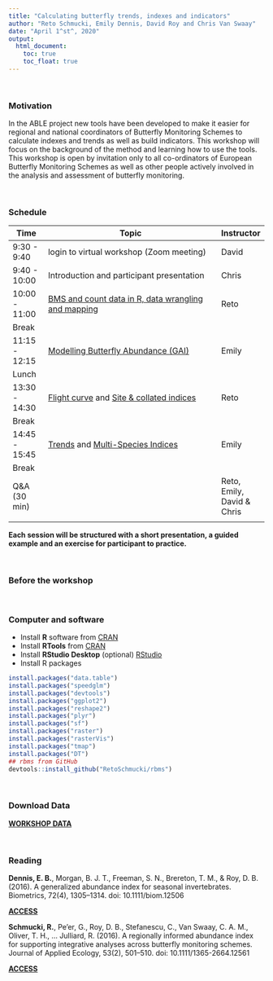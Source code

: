 ```yaml
---
title: "Calculating butterfly trends, indexes and indicators"
author: "Reto Schmucki, Emily Dennis, David Roy and Chris Van Swaay"
date: "April 1^st^, 2020"
output:
  html_document:
    toc: true
    toc_float: true
---
```


<br>

### Motivation

In the ABLE project new tools have been developed to make it easier for regional and national coordinators of Butterfly Monitoring Schemes to calculate indexes and trends as well as build indicators. This workshop will focus on the background of the method and learning how to use the tools. This workshop is open by invitation only to all co-ordinators of European Butterfly Monitoring Schemes as well as other people actively involved in the analysis and assessment of butterfly monitoring.

<br>

### Schedule

| Time         | Topic                                                                 | Instructor    |
|--------------|-----------------------------------------------------------------------|---------------|
|9:30  - 9:40  | login to virtual workshop (Zoom meeting)                              | David         |
|9:40  - 10:00 | Introduction and participant presentation                             | Chris         |
|10:00 - 11:00 | [BMS and count data in R, data wrangling and mapping](data_wrangling.html) | Reto     |
|Break         |                                                                       |               |
|11:15 - 12:15 | [Modelling Butterfly Abundance (GAI)](flight_curve_presentation.html) | Emily         |
|Lunch         |                                                                       |               |
|13:30 - 14:30 | [Flight curve](flight_curve_computing.html) and [Site & collated indices](site_indices.html)   | Reto          |
|Break         |                                                                       |               |
|14:45 - 15:45 | [Trends](species_trends.html) and [Multi-Species Indices](multispecies_indicators.html)   | Emily  |
|Break         |                                                                       |               |
|Q&A (30 min)  |                                                                       | Reto, Emily, David & Chris |
|              |                                                                       |               |


**Each session will be structured with a short presentation, a guided example and an exercise for participant to practice.**

<br>

### Before the workshop

<br>

### Computer and software

- Install **R** software from <a href="https://cran.r-project.org/"> CRAN</a>
- Install **RTools** from <a href="https://cran.r-project.org/bin/windows/Rtools/" >CRAN</a>
- Install **RStudio Desktop** (optional) <a href="https://rstudio.com/products/rstudio/download/#download"> RStudio</a>
- Install R packages

``` r
install.packages("data.table")
install.packages("speedglm")
install.packages("devtools")
install.packages("ggplot2")
install.packages("reshape2")
install.packages("plyr")
install.packages("sf")
install.packages("raster")
install.packages("rasterVis")
install.packages("tmap")
install.packages("DT")
## rbms from GitHub
devtools::install_github("RetoSchmucki/rbms")

```
<br>

### Download Data
<a href="https://filedn.com/l4iF16owVCHBm81sGhdrcpX/bms_workshop_data.zip"><b>WORKSHOP DATA</b></a>

<br>

### Reading

**Dennis, E. B.**, Morgan, B. J. T., Freeman, S. N., Brereton, T. M., & Roy, D. B. (2016). A generalized abundance index for seasonal invertebrates. Biometrics, 72(4), 1305–1314. doi: 10.1111/biom.12506

<a href="https://onlinelibrary.wiley.com/doi/full/10.1111/biom.12506" target="_blank"><b>ACCESS</b></a>

**Schmucki, R.**, Pe’er, G., Roy, D. B., Stefanescu, C., Van Swaay, C. A. M., Oliver, T. H., … Julliard, R. (2016). A regionally informed abundance index for supporting integrative analyses across butterfly monitoring schemes. Journal of Applied Ecology, 53(2), 501–510. doi: 10.1111/1365-2664.12561

<a href="https://besjournals.onlinelibrary.wiley.com/doi/full/10.1111/1365-2664.12561" target="_blank"><b>ACCESS</b></a>